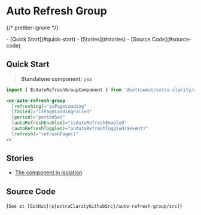 

<style>{docsStylePatch}</style>

<Meta title="Components/Auto Refresh Group/Overview" />

# Auto Refresh Group

{/* prettier-ignore */}
<div className="table-of-contents">
  - [Quick Start](#quick-start)
  - [Stories](#stories)
  - [Source Code](#source-code)
</div>

## Quick Start

> **Standalone component**: yes

```typescript
import { EcAutoRefreshGroupComponent } from '@extrawest/extra-clarity/auto-refresh-group';
```

```html
<ec-auto-refresh-group
  [refreshing]="isPageLoading"
  [failed]="isPageLoadingFailed"
  [period]="periodSec"
  [autoRefreshEnabled]="isAutoRefreshEnabled"
  (autoRefreshToggled)="onAutoRefreshToggled($event)"
  (refresh)="refreshPage()"
/>
```

## Stories

- [The component in isolation](/story/components-auto-refresh-group--auto-refresh-group-story)

## Source Code

<Markdown>{`See at [GitHub](${extraClarityGithubSrc}/auto-refresh-group/src)`}</Markdown>
